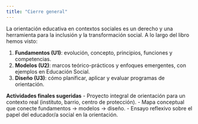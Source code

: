 ```yaml
---
title: "Cierre general"
---
```


La orientación educativa en contextos sociales es un derecho y una herramienta
para la inclusión y la transformación social. A lo largo del libro hemos visto:

1. **Fundamentos (U1)**: evolución, concepto, principios, funciones y competencias.
2. **Modelos (U2)**: marcos teórico-prácticos y enfoques emergentes, con ejemplos en Educación Social.
3. **Diseño (U3)**: cómo planificar, aplicar y evaluar programas de orientación.

**Actividades finales sugeridas**
- Proyecto integral de orientación para un contexto real (instituto, barrio, centro de protección).
- Mapa conceptual que conecte fundamentos → modelos → diseño.
- Ensayo reflexivo sobre el papel del educador/a social en la orientación.